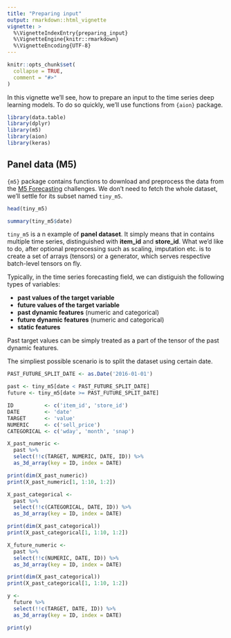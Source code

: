 ```yaml
---
title: "Preparing input"
output: rmarkdown::html_vignette
vignette: >
  %\VignetteIndexEntry{preparing_input}
  %\VignetteEngine{knitr::rmarkdown}
  %\VignetteEncoding{UTF-8}
---
```


```r
knitr::opts_chunk$set(
  collapse = TRUE,
  comment = "#>"
)
```

In this vignette we'll see, how to prepare an input to the time series deep learning models.
To do so quickly, we'll use functions from `{aion}` package.

```r
library(data.table)
library(dplyr)
library(m5)
library(aion)
library(keras)
```


## Panel data (M5)

`{m5}` package contains functions to download and preprocess the data from the
[M5 Forecasting](https://www.kaggle.com/c/m5-forecasting-accuracy) challenges.
We don't need to fetch the whole dataset, we'll settle for its subset named `tiny_m5`.

```r
head(tiny_m5)
```
```r
summary(tiny_m5$date)
```

`tiny_m5` is a n example of **panel dataset**. It simply means that in contains multiple
time series, distinguished with **item_id** and **store_id**. What we'd like to do, after optional preprocessing such as scaling, imputation etc. is to create a set of arrays (tensors) or a generator, which serves respective batch-level tensors on fly.

Typically, in the time series forecasting field, we can distiguish the following types of variables:

* **past values of the target variable** 
* **future values of the target variable** 
* **past dynamic features** (numeric and categorical)
* **future dynamic features** (numeric and categorical)
* **static features** 

Past target values can be simply treated as a part of the tensor of the past dynamic features.

The simpliest possible scenario is to split the dataset using certain date.
```r
PAST_FUTURE_SPLIT_DATE <- as.Date('2016-01-01')

past <- tiny_m5[date < PAST_FUTURE_SPLIT_DATE]
future <- tiny_m5[date >= PAST_FUTURE_SPLIT_DATE]

ID          <- c('item_id', 'store_id')
DATE        <- 'date'
TARGET      <- 'value'
NUMERIC     <- c('sell_price')
CATEGORICAL <- c('wday', 'month', 'snap')

X_past_numeric <-
  past %>% 
  select(!!c(TARGET, NUMERIC, DATE, ID)) %>% 
  as_3d_array(key = ID, index = DATE)

print(dim(X_past_numeric))
print(X_past_numeric[1, 1:10, 1:2])

X_past_categorical <-
  past %>% 
  select(!!c(CATEGORICAL, DATE, ID)) %>% 
  as_3d_array(key = ID, index = DATE)

print(dim(X_past_categorical))
print(X_past_categorical[1, 1:10, 1:2])

X_future_numeric <-
  past %>% 
  select(!!c(NUMERIC, DATE, ID)) %>% 
  as_3d_array(key = ID, index = DATE)

print(dim(X_past_categorical))
print(X_past_categorical[1, 1:10, 1:2])

y <-
  future %>% 
  select(!!c(TARGET, DATE, ID)) %>% 
  as_3d_array(key = ID, index = DATE)

print(y)
```

